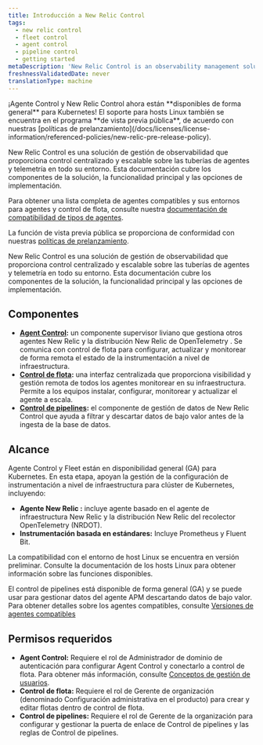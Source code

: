 ```yaml
---
title: Introducción a New Relic Control
tags:
  - new relic control
  - fleet control
  - agent control
  - pipeline control
  - getting started
metaDescription: 'New Relic Control is an observability management solution that provides centralized, scalable control over agents and telemetry pipelines across your environment.'
freshnessValidatedDate: never
translationType: machine
---
```


<Callout variant="important">
  ¡Agente Control y New Relic Control ahora están **disponibles de forma general** para Kubernetes! El soporte para hosts Linux también se encuentra en el programa **de vista previa pública**, de acuerdo con nuestras [políticas de prelanzamiento](/docs/licenses/license-information/referenced-policies/new-relic-pre-release-policy).

  New Relic Control es una solución de gestión de observabilidad que proporciona control centralizado y escalable sobre las tuberías de agentes y telemetría en todo su entorno. Esta documentación cubre los componentes de la solución, la funcionalidad principal y las opciones de implementación.

  Para obtener una lista completa de agentes compatibles y sus entornos para agentes y control de flota, consulte nuestra [documentación de compatibilidad de tipos de agentes](/docs/new-relic-control/agent-control/agent-types).

  La función de vista previa pública se proporciona de conformidad con nuestras [políticas de prelanzamiento](/docs/licenses/license-information/referenced-policies/new-relic-pre-release-policy).
</Callout>

New Relic Control es una solución de gestión de observabilidad que proporciona control centralizado y escalable sobre las tuberías de agentes y telemetría en todo su entorno. Esta documentación cubre los componentes de la solución, la funcionalidad principal y las opciones de implementación.

## Componentes

* **[Agent Control](/docs/new-relic-control/agent-control/overview):** un componente supervisor liviano que gestiona otros agentes New Relic y la distribución New Relic de OpenTelemetry . Se comunica con control de flota para configurar, actualizar y monitorear de forma remota el estado de la instrumentación a nivel de infraestructura.
* **[Control de flota](/docs/new-relic-control/fleet-control/overview):** una interfaz centralizada que proporciona visibilidad y gestión remota de todos los agentes monitorear en su infraestructura. Permite a los equipos instalar, configurar, monitorear y actualizar el agente a escala.
* **[Control de pipelines](/docs/new-relic-control/pipeline-control/overview):** el componente de gestión de datos de New Relic Control que ayuda a filtrar y descartar datos de bajo valor antes de la ingesta de la base de datos.

## Alcance

Agente Control y Fleet están en disponibilidad general (GA) para Kubernetes. En esta etapa, apoyan la gestión de la configuración de instrumentación a nivel de infraestructura para clúster de Kubernetes, incluyendo:

* **Agente New Relic :** incluye agente basado en el agente de infraestructura New Relic y la distribución New Relic del recolector OpenTelemetry (NRDOT).
* **Instrumentación basada en estándares:** Incluye Prometheus y Fluent Bit.

La compatibilidad con el entorno de host Linux se encuentra en versión preliminar. Consulte la documentación de los hosts Linux para obtener información sobre las funciones disponibles.

El control de pipelines está disponible de forma general (GA) y se puede usar para gestionar datos del agente APM descartando datos de bajo valor. Para obtener detalles sobre los agentes compatibles, consulte [Versiones de agentes compatibles](/docs/new-relic-control/pipeline-control/modify-agent-configuration/#supported-agent-versions)

## Permisos requeridos

* **Agent Control:** Requiere el rol de Administrador de dominio de autenticación para configurar Agent Control y conectarlo a control de flota. Para obtener más información, consulte [Conceptos de gestión de usuarios](/docs/accounts/accounts-billing/new-relic-one-user-management/user-management-concepts/#admin-settings).
* **Control de flota:** Requiere el rol de Gerente de organización (denominado Configuración administrativa en el producto) para crear y editar flotas dentro de control de flota.
* **Control de pipelines:** Requiere el rol de Gerente de la organización para configurar y gestionar la puerta de enlace de Control de pipelines y las reglas de Control de pipelines.